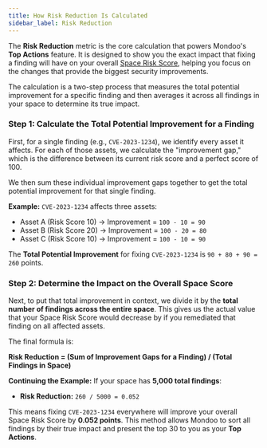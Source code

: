 ```yaml
---
title: How Risk Reduction Is Calculated
sidebar_label: Risk Reduction
---
```


The **Risk Reduction** metric is the core calculation that powers Mondoo's **Top Actions** feature. It is designed to show you the exact impact that fixing a finding will have on your overall [Space Risk Score](./understanding-space-risk-score.mdx), helping you focus on the changes that provide the biggest security improvements.

The calculation is a two-step process that measures the total potential improvement for a specific finding and then averages it across all findings in your space to determine its true impact.

### Step 1: Calculate the Total Potential Improvement for a Finding

First, for a single finding (e.g., `CVE-2023-1234`), we identify every asset it affects. For each of those assets, we calculate the "improvement gap," which is the difference between its current risk score and a perfect score of 100.

We then sum these individual improvement gaps together to get the total potential improvement for that single finding.

**Example:** `CVE-2023-1234` affects three assets:

* Asset A (Risk Score 10) -> Improvement = `100 - 10 = 90`
* Asset B (Risk Score 20) -> Improvement = `100 - 20 = 80`
* Asset C (Risk Score 10) -> Improvement = `100 - 10 = 90`

The **Total Potential Improvement** for fixing `CVE-2023-1234` is `90 + 80 + 90 = 260` points.

### Step 2: Determine the Impact on the Overall Space Score

Next, to put that total improvement in context, we divide it by the **total number of findings across the entire space**. This gives us the actual value that your Space Risk Score would decrease by if you remediated that finding on all affected assets.

The final formula is:

**Risk Reduction = (Sum of Improvement Gaps for a Finding) / (Total Findings in Space)**

**Continuing the Example:** If your space has **5,000 total findings**:

* **Risk Reduction:** `260 / 5000 = 0.052`

This means fixing `CVE-2023-1234` everywhere will improve your overall Space Risk Score by **0.052 points**. This method allows Mondoo to sort all findings by their true impact and present the top 30 to you as your **Top Actions**.